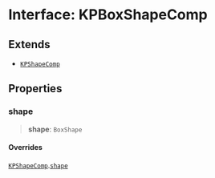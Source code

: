 # Interface: KPBoxShapeComp

## Extends

- [`KPShapeComp`](/api/interfaces/KPShapeComp)

## Properties

### shape

> **shape**: `BoxShape`

#### Overrides

[`KPShapeComp`](/api/interfaces/KPShapeComp).[`shape`](/api/interfaces/KPShapeComp#shape)
